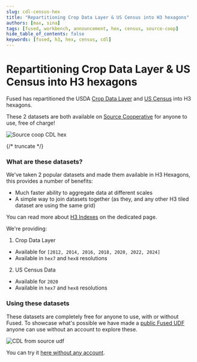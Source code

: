 ```yaml
---
slug: cdl-census-hex
title: "Repartitioning Crop Data Layer & US Census into H3 hexagons"
authors: [max, sina]
tags: [fused, workbench, announcement, hex, census, source-coop]
hide_table_of_contents: false
keywords: [fused, h3, hex, census, cdl]
---
```


# Repartitioning Crop Data Layer & US Census into H3 hexagons

Fused has repartitioned the USDA [Crop Data Layer](https://pdi.scinet.usda.gov/portal/apps/sites/#/cropcros) and [US Census](https://data.census.gov/) into H3 hexagons.

These 2 datasets are both available on [Source Cooperative](https://source.coop/repositories/fused/hex/description) for anyone to use, free of charge!

![Source coop CDL hex](/img/blog/2025-05-06-cdl-census-hex/source_coop_cdl_census.png)

{/* truncate */}

### What are these datasets?

We've taken 2 popular datasets and made them available in H3 Hexagons, this provides a number of benefits:
- Much faster ability to aggregate data at different scales
- A simple way to join datasets together (as they, and any other H3 tiled dataset are using the same grid)

You can read more about [H3 Indexes](https://h3geo.org/) on the dedicated page.

We're providing:

1. Crop Data Layer

- Available for `[2012, 2014, 2016, 2018, 2020, 2022, 2024]`
- Available in `hex7` and `hex8` resolutions

2. US Census Data

- Available for `2020`
- Available in `hex7` and `hex8` resolutions

### Using these datasets

These datasets are completely free for anyone to use, with or without Fused. To showcase what's possible we have made a [public Fused UDF](https://www.fused.io/workbench/catalog/CDL_from_source_coop-d6f88129-73e3-469b-8ac4-7793c2acbeed) anyone can use without an account to explore these.

![CDL from source udf](/img/blog/2025-05-06-cdl-census-hex/workbench_census_exploring.png)

You can try it [here without any account](https://www.fused.io/workbench/catalog/CDL_from_source_coop-d6f88129-73e3-469b-8ac4-7793c2acbeed).

